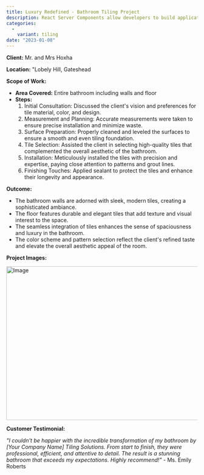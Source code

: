 ```yaml
---
title: Luxury Redefined - Bathroom Tiling Project
description: React Server Components allow developers to build applications that span the server and client.
categories:
  - 
    variant: tiling
date: "2023-01-08"
---
```


**Client:** Mr. and Mrs Hoxha

**Location:** "Lobely Hill, Gateshead

**Scope of Work:**
- **Area Covered:** Entire bathroom including walls and floor
- **Steps:**
  1. Initial Consultation: Discussed the client's vision and preferences for tile material, color, and design.
  2. Measurement and Planning: Accurate measurements were taken to ensure precise installation and minimize waste.
  3. Surface Preparation: Properly cleaned and leveled the surfaces to ensure a smooth and even tiling foundation.
  4. Tile Selection: Assisted the client in selecting high-quality tiles that complemented the overall aesthetic of the bathroom.
  5. Installation: Meticulously installed the tiles with precision and expertise, paying close attention to patterns and grout lines.
  6. Finishing Touches: Applied sealant to protect the tiles and enhance their longevity and appearance.

**Outcome:**
- The bathroom walls are adorned with sleek, modern tiles, creating a sophisticated ambiance.
- The floor features durable and elegant tiles that add texture and visual interest to the space.
- The seamless integration of tiles enhances the sense of spaciousness and luxury in the bathroom.
- The color scheme and pattern selection reflect the client's refined taste and elevate the overall aesthetic appeal of the room.

**Project Images:**

<Image
  src="/images/banner-md.jpg"
  width="718"
  height="404"
  alt="Image"
/>

**Customer Testimonial:**

*"I couldn't be happier with the incredible transformation of my bathroom by [Your Company Name] Tiling Solutions. From start to finish, they were professional, efficient, and attentive to detail. The result is a stunning bathroom that exceeds my expectations. Highly recommend!"* - Ms. Emily Roberts